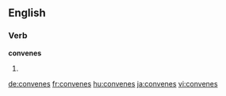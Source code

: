 
==English==

===Verb===
'''convenes'''

# {{third-person singular of|convene}}

[[de:convenes]]
[[fr:convenes]]
[[hu:convenes]]
[[ja:convenes]]
[[vi:convenes]]